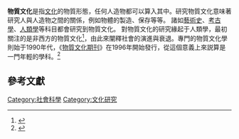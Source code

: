 '''物質文化'''是指[[文化|文化]]的物質形態，任何人造物都可以算入其中。研究物質文化意味著研究人與人造物之間的關係，例如物體的製造、保存等等。 諸如[[藝術史|藝術史]]、[[考古學|考古學]]、[[人類學|人類學]]等科目都會研究到物質文化。
對物質文化的研究緣起于人類學，最初關注的是非西方的物質文化<ref>{{cite book|last=Woodward|first=Ian|title=Understanding Material Culture|year=2007|publisher=SAGE Publications Ltd|location=New York, New York|isbn=0761942262}}</ref>，由此來闡釋社會的演進與衰退。專門的物質文化學則始于1990年代，《[[物質文化期刊|物質文化期刊]]》在1996年開始發行，從這個意義上來説算是一門年輕的學科。<ref>{{cite web|last=Woodward|first=Sophie|title=Material Culture|url=http://www.oxfordbibliographies.com/view/document/obo-9780199766567/obo-9780199766567-0085.xml|publisher=Oxford|accessdate=4 December 2013|archive-date=2021-04-19|archive-url=https://web.archive.org/web/20210419153144/https://www.oxfordbibliographies.com/view/document/obo-9780199766567/obo-9780199766567-0085.xml|dead-url=no}}</ref>

==參考文獻==
{{Reflist|2}}

[[Category:社會科學|Category:社會科學]]
[[Category:文化研究|Category:文化研究]]